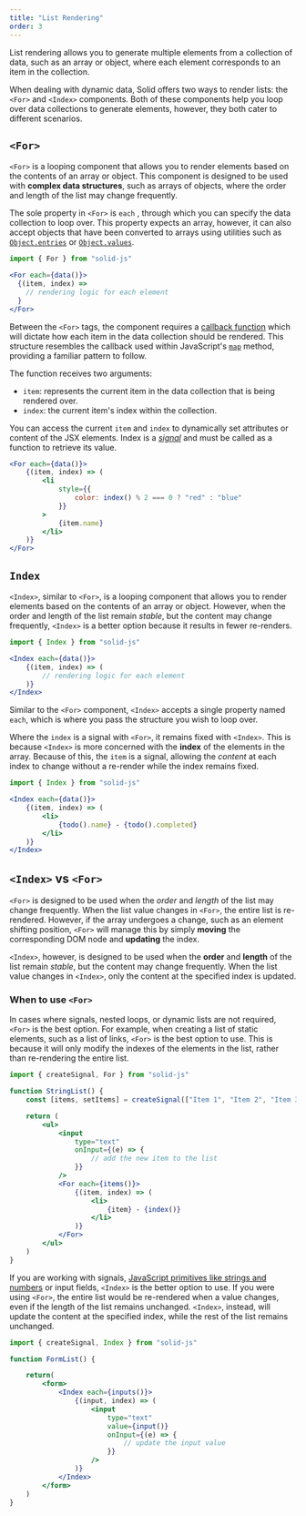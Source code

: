 ```yaml
---
title: "List Rendering"
order: 3
---
```


List rendering allows you to generate multiple elements from a collection of data, such as an array or object, where each element corresponds to an item in the collection.

When dealing with dynamic data, Solid offers two ways to render lists: the `<For>` and `<Index>` components.
Both of these components help you loop over data collections to generate elements, however, they both cater to different scenarios.

## `<For>`

`<For>` is a looping component that allows you to render elements based on the contents of an array or object.
This component is designed to be used with **complex data structures**, such as arrays of objects, where the order and length of the list may change frequently.

The sole property in `<For>` is `each` , through which you can specify the data collection to loop over.
This property expects an array, however, it can also accept objects that have been converted to arrays using utilities such as [`Object.entries`](https://developer.mozilla.org/en-US/docs/Web/JavaScript/Reference/Global_Objects/Object/entries) or [`Object.values`](https://developer.mozilla.org/en-US/docs/Web/JavaScript/Reference/Global_Objects/Object/values).

```jsx
import { For } from "solid-js"

<For each={data()}>
  {(item, index) =>
    // rendering logic for each element
  }
</For>
```

Between the `<For>` tags, the component requires a [callback function](https://developer.mozilla.org/en-US/docs/Glossary/Callback_function) which will dictate how each item in the data collection should be rendered.
This structure resembles the callback used within JavaScript's [`map`](https://developer.mozilla.org/en-US/docs/Web/JavaScript/Reference/Global_Objects/Map) method, providing a familiar pattern to follow.

The function receives two arguments:
- `item`: represents the current item in the data collection that is being rendered over.
- `index`: the current item's index within the collection.

You can access the current `item` and `index` to dynamically set attributes or content of the JSX elements.
Index is a [*signal*](/concepts/signals) and must be called as a function to retrieve its value.

```jsx
<For each={data()}>
	{(item, index) => (
		<li
			style={{
				color: index() % 2 === 0 ? "red" : "blue"
			}}
		>
			{item.name}
		</li>
	)}
</For>
```

## `Index`

`<Index>`, similar to `<For>`, is a looping component that allows you to render elements based on the contents of an array or object.
However, when the order and length of the list remain _stable_, but the content may change frequently, `<Index>` is a better option because it results in fewer re-renders.

```jsx
import { Index } from "solid-js"

<Index each={data()}>
	{(item, index) => (
		// rendering logic for each element
	)}
</Index>
```

Similar to the `<For>` component, `<Index>` accepts a single property named `each`, which is where you pass the structure you wish to loop over.

Where the `index` is a signal with `<For>`, it remains fixed with `<Index>`.
This is because `<Index>` is more concerned with the **index** of the elements in the array.
Because of this, the `item` is a signal, allowing the _content_ at each index to change without a re-render while the index remains fixed.

```jsx
import { Index } from "solid-js"

<Index each={data()}>
	{(item, index) => (
		<li>
			{todo().name} - {todo().completed}
		</li>
	)}
</Index>
```

## `<Index>` vs `<For>`

`<For>` is designed to be used when the *order* and *length* of the list may change frequently.
When the list value changes in `<For>`, the entire list is re-rendered.
However, if the array undergoes a change, such as an element shifting position, `<For>` will manage this by simply **moving** the corresponding DOM node and **updating** the index.

`<Index>`, however, is designed to be used when the **order** and **length** of the list remain _stable_, but the content may change frequently.
When the list value changes in `<Index>`, only the content at the specified index is updated.

### When to use `<For>`

In cases where signals, nested loops, or dynamic lists are not required, `<For>` is the best option.
For example, when creating a list of static elements, such as a list of links, `<For>` is the best option to use.
This is because it will only modify the indexes of the elements in the list, rather than re-rendering the entire list.

```jsx
import { createSignal, For } from "solid-js"

function StringList() {
	const [items, setItems] = createSignal(["Item 1", "Item 2", "Item 3"])

	return (
		<ul>
			<input 
				type="text"
				onInput={(e) => {
					// add the new item to the list
				}}
			/>
			<For each={items()}>
				{(item, index) => (
					<li> 
						{item} - {index()}
					</li>
				)}
			</For>
		</ul>
	)
}
```

If you are working with signals, [JavaScript primitives like strings and numbers](https://developer.mozilla.org/en-US/docs/Glossary/Primitive) or input fields, `<Index>` is the better option to use.
If you were using `<For>`, the entire list would be re-rendered when a value changes, even if the length of the list remains unchanged.
`<Index>`, instead, will update the content at the specified index, while the rest of the list remains unchanged.

```jsx
import { createSignal, Index } from "solid-js"

function FormList() {

	return(
		<form>
			<Index each={inputs()}>
				{(input, index) => (
					<input
						type="text"
						value={input()}
						onInput={(e) => {
							// update the input value
						}}
					/>
				)}
			</Index>
		</form>
	)
}
```